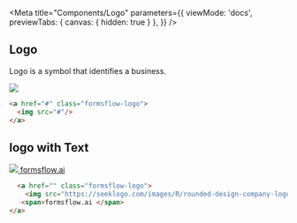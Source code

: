 

<Meta title="Components/Logo" parameters={{
    viewMode: 'docs',
    previewTabs: { 
      canvas: { hidden: true } 
     },
  }} />

## Logo
  Logo is a symbol that identifies a business.
 

 <a href="" class="formsflow-logo">
       <img src="https://149641023.v2.pressablecdn.com/wp-content/uploads/2022/05/Site_logo.png"/>
    </a>


```html dark
<a href="#" class="formsflow-logo">
  <img src="#"/>
</a>

```


## logo with Text

  <a href="" class="formsflow-logo"><img src="https://seeklogo.com/images/R/rounded-design-company-logo-58FEBA6563-seeklogo.com.png"/>
     <span>formsflow.ai </span>
  </a>

  ```html dark
    <a href="" class="formsflow-logo">
      <img src="https://seeklogo.com/images/R/rounded-design-company-logo-58FEBA6563-seeklogo.com.png"/>
     <span>formsflow.ai </span>
  </a>
  ```